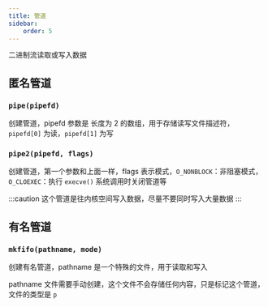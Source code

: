 ```yaml
---
title: 管道
sidebar:
    order: 5
---
```


二进制流读取或写入数据

## 匿名管道

### `pipe(pipefd)`

创建管道，pipefd 参数是 长度为 2 的数组，用于存储读写文件描述符，`pipefd[0]` 为读，`pipefd[1]` 为写

### `pipe2(pipefd, flags)`

创建管道，第一个参数和上面一样，flags 表示模式，`O_NONBLOCK`：非阻塞模式，`O_CLOEXEC`：执行 `execve()` 系统调用时关闭管道等

:::caution
这个管道是往内核空间写入数据，尽量不要同时写入大量数据
:::

## 有名管道

### `mkfifo(pathname, mode)`

创建有名管道，pathname 是一个特殊的文件，用于读取和写入

pathname 文件需要手动创建，这个文件不会存储任何内容，只是标记这个管道，文件的类型是 `p`
